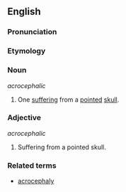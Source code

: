 ==English==

===Pronunciation===
{{substub}}

===Etymology===
{{etystub}}

===Noun===
''acrocephalic''

# One [[suffer|suffering]] from a [[pointed]] [[skull]].

===Adjective===
''acrocephalic''

# Suffering from a pointed skull.


===Related terms===
* [[acrocephaly]]